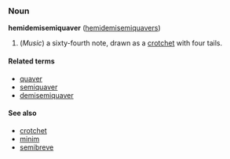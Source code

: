 === Noun ===
'''hemidemisemiquaver''' ([[hemidemisemiquavers]])

# (''Music'') a sixty-fourth note, drawn as a [[crotchet]] with four tails.

==== Related terms ====
*[[quaver]]
*[[semiquaver]]
*[[demisemiquaver]]

====See also====
*[[crotchet]]
*[[minim]]
*[[semibreve]]